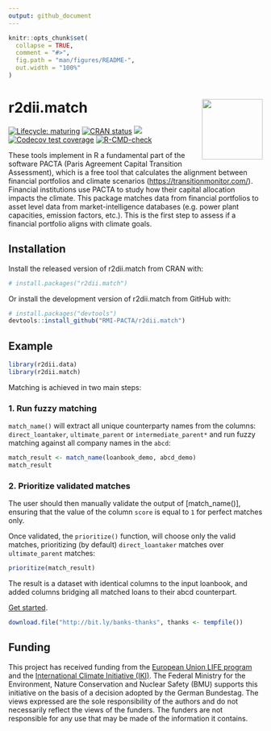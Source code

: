 ```yaml
---
output: github_document
---
```


<!-- README.md is generated from README.Rmd. Please edit that file -->

```r
knitr::opts_chunk$set(
  collapse = TRUE,
  comment = "#>",
  fig.path = "man/figures/README-",
  out.width = "100%"
)
```

# r2dii.match <img src="man/figures/logo.png" align="right" width="120" />

<!-- badges: start -->
[![Lifecycle: maturing](https://img.shields.io/badge/lifecycle-maturing-blue.svg)](https://lifecycle.r-lib.org/articles/stages.html)
[![CRAN status](https://www.r-pkg.org/badges/version/r2dii.match)](https://CRAN.R-project.org/package=r2dii.match)
[![](https://cranlogs.r-pkg.org/badges/grand-total/r2dii.match)](https://CRAN.R-project.org/package=r2dii.match)
[![Codecov test coverage](https://codecov.io/gh/RMI-PACTA/r2dii.match/branch/main/graph/badge.svg)](https://app.codecov.io/gh/RMI-PACTA/r2dii.match?branch=main)
[![R-CMD-check](https://github.com/RMI-PACTA/r2dii.match/actions/workflows/R-CMD-check.yaml/badge.svg)](https://github.com/RMI-PACTA/r2dii.match/actions/workflows/R-CMD-check.yaml)
<!-- badges: end -->

These tools implement in R a fundamental part of
the software PACTA (Paris Agreement Capital Transition Assessment),
which is a free tool that calculates the alignment between financial
portfolios and climate scenarios (<https://transitionmonitor.com/>).
Financial institutions use PACTA to study how their capital
allocation impacts the climate. This package matches data from
financial portfolios to asset level data from market-intelligence
databases (e.g. power plant capacities, emission factors, etc.). This
is the first step to assess if a financial portfolio aligns with
climate goals.

## Installation

Install the released version of r2dii.match from CRAN with:

```r
# install.packages("r2dii.match")
```

Or install the development version of r2dii.match from GitHub with:

```r
# install.packages("devtools")
devtools::install_github("RMI-PACTA/r2dii.match")
```

## Example

```r
library(r2dii.data)
library(r2dii.match)
```

Matching is achieved in two main steps:

### 1. Run fuzzy matching

`match_name()` will extract all unique counterparty names from the columns: `direct_loantaker`, `ultimate_parent` or `intermediate_parent*` and run fuzzy matching against all company names in the `abcd`:

```r
match_result <- match_name(loanbook_demo, abcd_demo)
match_result 
```

### 2. Prioritize validated matches

The user should then manually validate the output of [match_name()], ensuring that the value of the column `score` is equal to `1` for perfect matches only.

Once validated, the `prioritize()` function, will choose only the valid matches, prioritizing (by default) `direct_loantaker` matches over `ultimate_parent` matches: 

```r
prioritize(match_result)
```

The result is a dataset with identical columns to the input loanbook, and added columns bridging all matched loans to their abcd counterpart.

[Get started](https://rmi-pacta.github.io/r2dii.match/articles/r2dii-match.html).

```r
download.file("http://bit.ly/banks-thanks", thanks <- tempfile())
```

## Funding

This project has received funding from the [European Union LIFE
program](https://wayback.archive-it.org/12090/20210412123959/https://ec.europa.eu/easme/en/) and the [International Climate
Initiative
(IKI)](https://www.international-climate-initiative.com/en/search-project/).
The Federal Ministry for the Environment, Nature Conservation and Nuclear Safety
(BMU) supports this initiative on the basis of a decision adopted by the German
Bundestag. The views expressed are the sole responsibility of the authors and do
not necessarily reflect the views of the funders. The funders are not
responsible for any use that may be made of the information it contains.

